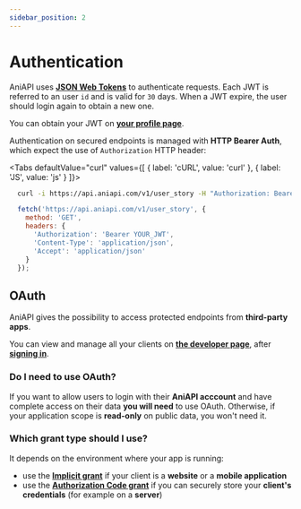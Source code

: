 ```yaml
---
sidebar_position: 2
---
```



# Authentication

AniAPI uses **[JSON Web Tokens](https://jwt.io/introduction)** to authenticate requests. 
Each JWT is referred to an user `id` and is valid for `30` days.
When a JWT expire, the user should login again to obtain a new one.

You can obtain your JWT on **[your profile page](../profile#jwt)**.

Authentication on secured endpoints is managed with **HTTP Bearer Auth**, which expect the use of `Authorization` HTTP header:

<Tabs
    defaultValue="curl"
    values={[
        { label: 'cURL', value: 'curl' },
        { label: 'JS', value: 'js' }
    ]}>
<TabItem value="curl">

  ```bash
    curl -i https://api.aniapi.com/v1/user_story -H "Authorization: Bearer YOUR_JWT"
  ```

</TabItem>
<TabItem value="js">

  ```js
    fetch('https://api.aniapi.com/v1/user_story', {
      method: 'GET',
      headers: {
        'Authorization': 'Bearer YOUR_JWT',
        'Content-Type': 'application/json',
        'Accept': 'application/json'
      }
    });
  ```

</TabItem>
</Tabs>

## OAuth

AniAPI gives the possibility to access protected endpoints from **third-party apps**.

You can view and manage all your clients on **[the developer page](../developer)**, after **[signing in](../login)**.

### Do I need to use OAuth?

If you want to allow users to login with their **AniAPI acccount** and have complete access on their data **you will need** to use OAuth.
Otherwise, if your application scope is **read-only** on public data, you won't need it.

### Which grant type should I use?

It depends on the environment where your app is running:
* use the **[Implicit grant](oauth/implicit_grant)** if your client is a **website** or a **mobile application**
* use the **[Authorization Code grant](oauth/authorization_code_grant)** if you can securely store your **client's credentials** (for example on a **server**)